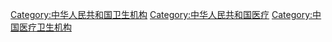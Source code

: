 [[Category:中华人民共和国卫生机构|Category:中华人民共和国卫生机构]]
[[Category:中华人民共和国医疗|Category:中华人民共和国医疗]]
[[Category:中国医疗卫生机构|Category:中国医疗卫生机构]]